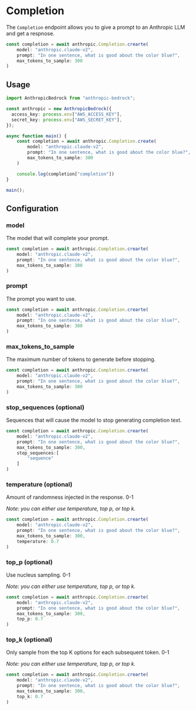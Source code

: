 # Completion

The `Completion` endpoint allows you to give a prompt to an Anthropic LLM and get a respnose.

```typescript
const completion = await anthropic.Completion.crearte(
    model: "anthropic.claude-v2",
    prompt: "In one sentence, what is good about the color blue?",
    max_tokens_to_sample: 300
)
```

## Usage

```typescript
import AnthropicBedrock from "anthropic-bedrock";

const anthropic = new AnthropicBedrock({
  access_key: process.env["AWS_ACCESS_KEY"],
  secret_key: process.env["AWS_SECRET_KEY"],
});

async function main() {
    const completion = await anthropic.Completion.create(
        model: "anthropic.claude-v2",
        prompt: "In one sentence, what is good about the color blue?",
        max_tokens_to_sample: 300
    )

    console.log(completion["completion"])
}

main();
```

## Configuration

### model

The model that will complete your prompt.

```typescript {2}
const completion = await anthropic.Completion.crearte(
    model: "anthropic.claude-v2",
    prompt: "In one sentence, what is good about the color blue?",
    max_tokens_to_sample: 300
)
```

### prompt

The prompt you want to use.

```typescript {3}
const completion = await anthropic.Completion.crearte(
    model: "anthropic.claude-v2",
    prompt: "In one sentence, what is good about the color blue?",
    max_tokens_to_sample: 300
)
```

### max_tokens_to_sample

The maximum number of tokens to generate before stopping.

```typescript {4}
const completion = await anthropic.Completion.crearte(
    model: "anthropic.claude-v2",
    prompt: "In one sentence, what is good about the color blue?",
    max_tokens_to_sample: 300
)
```

### stop_sequences (optional)

Sequences that will cause the model to stop generating completion text.

```typescript {5-7}
const completion = await anthropic.Completion.crearte(
    model: "anthropic.claude-v2",
    prompt: "In one sentence, what is good about the color blue?",
    max_tokens_to_sample: 300,
    stop_sequences:[
        "sequence"
    ]
)
```

### temperature (optional)

Amount of randomness injected in the response. 0-1

_Note: you can either use temperature, top p, or top k._

```typescript {5}
const completion = await anthropic.Completion.crearte(
    model: "anthropic.claude-v2",
    prompt: "In one sentence, what is good about the color blue?",
    max_tokens_to_sample: 300,
    temperature: 0.7
)
```

### top_p (optional)

Use nucleus sampling. 0-1

_Note: you can either use temperature, top p, or top k._

```typescript {5}
const completion = await anthropic.Completion.crearte(
    model: "anthropic.claude-v2",
    prompt: "In one sentence, what is good about the color blue?",
    max_tokens_to_sample: 300,
    top_p: 0.7
)
```

### top_k (optional)

Only sample from the top K options for each subsequent token. 0-1

_Note: you can either use temperature, top p, or top k._

```typescript {5}
const completion = await anthropic.Completion.crearte(
    model: "anthropic.claude-v2",
    prompt: "In one sentence, what is good about the color blue?",
    max_tokens_to_sample: 300,
    top_k: 0.7
)
```
